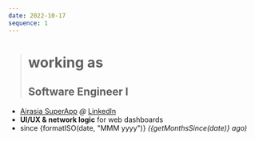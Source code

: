 ```yaml
---
date: 2022-10-17
sequence: 1
---
```




> # <Icon name="lucide:briefcase" /> working as
>
> ## Software Engineer I

- <Icon name="lucide:map-pin" /> [Airasia SuperApp](https://www.airasia.com/aa/appdownload/)
  *@* [LinkedIn](https://www.linkedin.com/company/airasia-super-app/mycompany/)
- <Icon name="lucide:search" /> **UI/UX & network logic** for web dashboards
- <Icon name="lucide:calendar" /> since {formatISO(date, "MMM yyyy")}
  *({getMonthsSince(date)} ago)*
